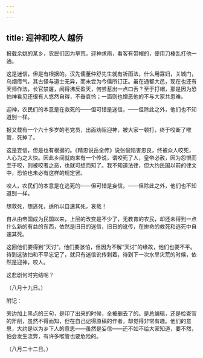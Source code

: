 ```yaml
---
---
---
```

title: 迎神和咬人 越侨
---



报载余姚的某乡，农民们因为旱荒，迎神求雨，看客有带帽的，便用刀棒乱打他一通。

这是迷信，但是有根据的。汉先儒董仲舒先生就有祈雨法，什么用寡妇，关城门，乌烟瘴气，其古怪与道士无异，而未尝为今儒所订正。虽在通都大邑，现在也还有天师作法，长官禁屠，闹得沸反盈天，何尝惹出一点口舌？至于打帽，那是因为恐怕神看见还很有人悠然自得，不垂哀怜；一面则也憎恶他的不与大家共患难。

迎神，农民们的本意是在救死的——但可惜是迷信，——但除此之外，他们也不知道别一样。

报又载有一个六十多岁的老党员，出面劝阻迎神，被大家一顿打，终于咬断了喉管，死掉了。

这是妄信，但是也有根据的。《精忠说岳全传》说张俊陷害忠良，终被众人咬死，人心为之大快。因此乡间就向来有一个传说，谓咬死了人，皇帝必赦，因为怨恨而至于咬，则被咬者之恶，也就可想而知了。我不知道法律，但大约民国以前的律文中，恐怕也未必有这样的规定罢。

咬人，农民们的本意是在逃死的——但可惜是妄信，——但除此之外，他们也不知道别一样。

想救死，想逃死，适所以自速其死，哀哉！

自从由帝国成为民国以来，上层的改变是不少了，无教育的农民，却还未得到一点什么新的有益的东西，依然是旧日的迷信，旧日的讹传，在拚命的救死和逃死中自速其死。

这回他们要得到“天讨”。他们要骇怕，但因为不解“天讨”的缘故，他们也要不平。待到这骇怕和不平忘记了，就只有迷信讹传剩着，待到下一次水旱灾荒的时候，依然是迎神，咬人。

这悲剧何时完结呢？

（八月十九日。）

附记：

旁边加上黑点的三句，是印了出来的时候，全被删去了的。是总编辑，还是检查官的斧削，虽然不得而知，但在自己记得原稿的作者，却觉得非常有趣。他们的意思，大约是以为乡下人的意思——虽然是妄信——还不如不给大家知道，要不然，怕会发生流弊，有许多喉管也要危险的。

（八月二十二日。）